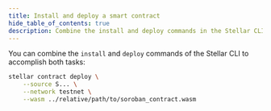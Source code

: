 ```yaml
---
title: Install and deploy a smart contract
hide_table_of_contents: true
description: Combine the install and deploy commands in the Stellar CLI to accomplish both tasks
---
```


You can combine the `install` and `deploy` commands of the Stellar CLI to accomplish both tasks:

```bash
stellar contract deploy \
    --source S... \
    --network testnet \
    --wasm ../relative/path/to/soroban_contract.wasm
```
